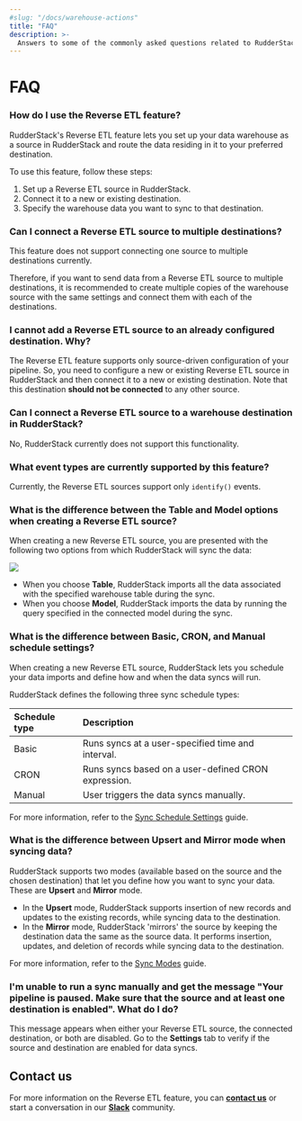 ```yaml
---
#slug: "/docs/warehouse-actions"
title: "FAQ"
description: >-
  Answers to some of the commonly asked questions related to RudderStack's Reverse ETL feature.
---
```


# FAQ

### How do I use the Reverse ETL feature?

RudderStack's Reverse ETL feature lets you set up your data warehouse as a source in RudderStack and route the data residing in it to your preferred destination.

To use this feature, follow these steps:

1. Set up a Reverse ETL source in RudderStack.
2. Connect it to a new or existing destination.
3. Specify the warehouse data you want to sync to that destination.

### Can I connect a Reverse ETL source to multiple destinations?

This feature does not support connecting one source to multiple destinations currently.

Therefore, if you want to send data from a Reverse ETL source to multiple destinations, it is recommended to create multiple copies of the warehouse source with the same settings and connect them with each of the destinations.

### I cannot add a Reverse ETL source to an already configured destination. Why?

The Reverse ETL feature supports only source-driven configuration of your pipeline. So, you need to configure a new or existing Reverse ETL source in RudderStack and then connect it to a new or existing destination. Note that this destination **should not be connected** to any other source.

### Can I connect a Reverse ETL source to a warehouse destination in RudderStack?

No, RudderStack currently does not support this functionality.

### What event types are currently supported by this feature?

Currently, the Reverse ETL sources support only `identify()` events.

### What is the difference between the Table and Model options when creating a Reverse ETL source?

When creating a new Reverse ETL source, you are presented with the following two options from which RudderStack will sync the data:

<img src="../assets/warehouse-actions-sources/table-model-options.png" />

- When you choose **Table**, RudderStack imports all the data associated with the specified warehouse table during the sync.
- When you choose **Model**, RudderStack imports the data by running the query specified in the connected model during the sync.

### What is the difference between Basic, CRON, and Manual schedule settings?

When creating a new Reverse ETL source, RudderStack lets you schedule your data imports and define how and when the data syncs will run.

RudderStack defines the following three sync schedule types:

| Schedule type | Description |
| :--------------| :------------|
| Basic | Runs syncs at a user-specified time and interval. | 
| CRON | Runs syncs based on a user-defined CRON expression. |
| Manual | User triggers the data syncs manually. |

<div class="infoBlock">

For more information, refer to the <a href="https://www.rudderstack.com/docs/reverse-etl/common-settings/sync-schedule-settings/" target="_blank">Sync Schedule Settings</a> guide.
</div>

### What is the difference between Upsert and Mirror mode when syncing data?

RudderStack supports two modes (available based on the source and the chosen destination) that let you define how you want to sync your data. These are **Upsert** and **Mirror** mode.

- In the **Upsert** mode, RudderStack supports insertion of new records and updates to the existing records, while syncing data to the destination.
- In the **Mirror** mode, RudderStack 'mirrors' the source by keeping the destination data the same as the source data. It performs insertion, updates, and deletion of records while syncing data to the destination.

<div class="infoBlock">

For more information, refer to the <a href="https://www.rudderstack.com/docs/reverse-etl/common-settings/sync-modes/" target="_blank">Sync Modes</a> guide.
</div>

### I'm unable to run a sync manually and get the message "Your pipeline is paused. Make sure that the source and at least one destination is enabled". What do I do?

This message appears when either your Reverse ETL source, the connected destination, or both are disabled. Go to the **Settings** tab to verify if the source and destination are enabled for data syncs.

## Contact us

For more information on the Reverse ETL feature, you can [**contact us**](mailto:%20docs@rudderstack.com) or start a conversation in our [**Slack**](https://rudderstack.com/join-rudderstack-slack-community) community.
